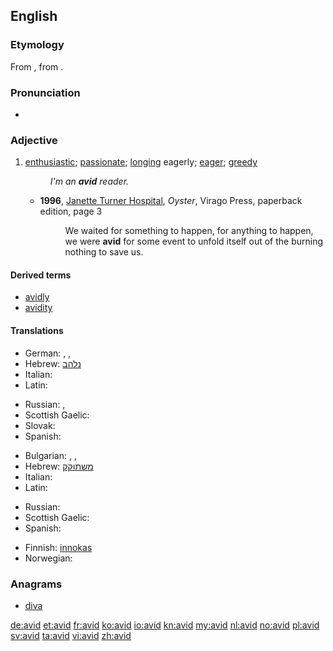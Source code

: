 ==English==

===Etymology===
From {{etyl|la|en}} {{term|avidus||eager, desirous; greedy|lang=la}}, from {{term|aveo|aveō|wish, desire, long for, crave|lang=la}}.

===Pronunciation===
* {{IPA|/ævɪd/|/ævəd/|lang=en}}

===Adjective===
{{en-adj}}

# [[enthusiastic]]; [[passionate]]; [[long]]ing eagerly; [[eager]]; [[greedy]]
#: ''I'm an '''avid''' reader.''
#* '''1996''', [[w:Janette Turner Hospital|Janette Turner Hospital]], ''Oyster'', Virago Press, paperback edition, page 3
#*: We waited for something to happen, for anything to happen, we were '''avid''' for some event to unfold itself out of the burning nothing to save us.

====Derived terms====
* [[avidly]]
* [[avidity]]

====Translations====
{{trans-top|enthusiastic; passionate}}
* German: {{t-|de|passioniert}},  {{t+|de|begeistert}},  {{t+|de|eifrig}}
* Hebrew: [[נלהב]]
* Italian: {{t+|it|bramoso}}
* Latin: {{t+|la|avidus}}
{{trans-mid}}
* Russian: {{t+|ru|заядлый|tr=zajádlyj}}, {{t+|ru|страстный|tr=strástnyj}}
* Scottish Gaelic: {{t-|gd|gionach}}
* Slovak: {{t-|sk|nadšený|m}}
* Spanish: {{t+|es|ávido}}
{{trans-bottom}}

{{trans-top|longing eagerly; eager; greedy}}
* Bulgarian: {{t+|bg|алчен}},  {{t+|bg|лаком}},  {{t+|bg|ненаситен}}
* Hebrew: [[משתוקק]]
* Italian: {{t+|it|avido}}
* Latin: {{t+|la|avidus}}
{{trans-mid}}
* Russian: {{t+|ru|алчный|tr=álčnyj}}
* Scottish Gaelic: {{t-|gd|gionach}}
* Spanish: {{t+|es|ávido}}
{{trans-bottom}}

{{checktrans-top}}
* Finnish: [[innokas]]
* Norwegian: {{t-|no|ivrig}}
{{trans-mid}}
{{trans-bottom}}

===Anagrams===
* [[diva#English|diva]]

[[de:avid]]
[[et:avid]]
[[fr:avid]]
[[ko:avid]]
[[io:avid]]
[[kn:avid]]
[[my:avid]]
[[nl:avid]]
[[no:avid]]
[[pl:avid]]
[[sv:avid]]
[[ta:avid]]
[[vi:avid]]
[[zh:avid]]